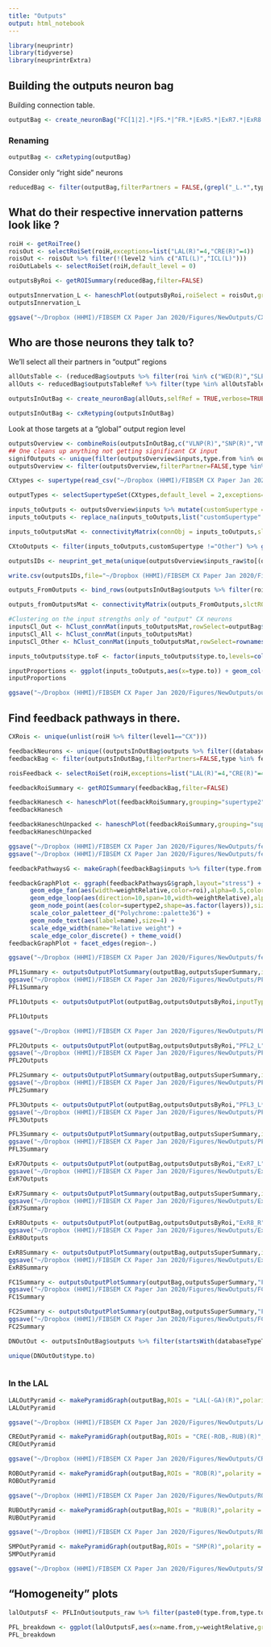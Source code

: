 ```yaml
---
title: "Outputs"
output: html_notebook
---
```


```r
library(neuprintr)
library(tidyverse)
library(neuprintrExtra)
```

## Building the outputs neuron bag
Building connection table.
```r
outputBag <- create_neuronBag("FC[1|2].*|FS.*|^FR.*|ExR5.*|ExR7.*|ExR8.*|PFL.*|PFR_b.*|EL.*|EPG.*|PEG.*|PFG.*",verbose=TRUE)
```

### Renaming
```r
outputBag <- cxRetyping(outputBag)
```
Consider only "right side" neurons
```r
reducedBag <- filter(outputBag,filterPartners = FALSE,(grepl("_L.*",type) & !startsWith(type,"ExR")) | type == "ExR8_R" | type == "ExR7_R" | type == "ExR5_R" | type =="PFGs_R")
```

## What do their respective innervation patterns look like ?
```r
roiH <- getRoiTree()
roisOut <- selectRoiSet(roiH,exceptions=list("LAL(R)"=4,"CRE(R)"=4))
roisOut <- roisOut %>% filter(!(level2 %in% c("ATL(L)","ICL(L)")))
roiOutLabels <- selectRoiSet(roiH,default_level = 0)
```
```r
outputsByRoi <- getROISummary(reducedBag,filter=FALSE)
```


```r
outputsInnervation_L <- haneschPlot(outputsByRoi,roiSelect = roisOut,grouping = "supertype2",roiLabel = roiOutLabels,flip=TRUE,interactive=TRUE)
outputsInnervation_L
```

```r
ggsave("~/Dropbox (HHMI)/FIBSEM CX Paper Jan 2020/Figures/NewOutputs/CXoutputsHaneschL.svg",outputsInnervation_L,width=14,height=8)
```

## Who are those neurons they talk to?
We'll select all their partners in "output" regions

```r
allOutsTable <- (reducedBag$outputs %>% filter(roi %in% c("WED(R)","SLP(R)","SIP(R)","SMP(R)","SPS","IPS","CRE(R)","RUB(R)","ROB(R)","BU(R)","LAL(R)","AB(R)","GNG") & !(databaseType.to %in% reducedBag$names$databaseType)))
allOuts <- reducedBag$outputsTableRef %>% filter(type %in% allOutsTable$type.to)
```


```r
outputsInOutBag <- create_neuronBag(allOuts,selfRef = TRUE,verbose=TRUE)
```

```r
outputsInOutBag <- cxRetyping(outputsInOutBag)
```

Look at those targets at a "global" output region level
```r
outputsOverview <- combineRois(outputsInOutBag,c("VLNP(R)","SNP(R)","VMNP(R)","INP","LX(R)","LX(L)"),"Output regions",singleNeuronThreshold=0.001)
## One cleans up anything not getting significant CX input
signifOutputs <- unique(filter(outputsOverview$inputs,type.from %in% outputBag$names$type)$type.to)
outputsOverview <- filter(outputsOverview,filterPartner=FALSE,type %in% signifOutputs)
```

```r
CXtypes <- supertype(read_csv("~/Dropbox (HHMI)/FIBSEM CX Paper Jan 2020/CX-cell-types3") %>% rename(databaseType=n.type))
```

```r
outputTypes <- selectSupertypeSet(CXtypes,default_level = 2,exceptions=list("PFL1"=1,"PFL2"=1,"PFL3"=1,"FS1"=1,"FS4"=1,"ExR5"=1,"ExR7"=1,"ExR8"=1),exceptionLevelMatch = 1)
```

```r
inputs_toOutputs <- outputsOverview$inputs %>% mutate(customSupertype = outputTypes$type[match(supertype.from1,outputTypes$supertype1)])
inputs_toOutputs <- replace_na(inputs_toOutputs,list("customSupertype" = "Other"))
```

```r
inputs_toOutputsMat <- connectivityMatrix(connObj = inputs_toOutputs,slctROIs = "Output regions",allToAll = FALSE,from = "type.from",to="type.to")
```
```r
CXtoOutputs <- filter(inputs_toOutputs,customSupertype !="Other") %>% group_by(type.to,databaseType.to) %>% summarize(totalCX = sum(weightRelative)) %>% ungroup() %>% filter(!(databaseType.to %in% CXtypes$databaseType)) %>% arrange(desc(totalCX))
```

```r
outputsIDs <- neuprint_get_meta(unique(outputsOverview$inputs_raw$to[(outputsOverview$inputs_raw$type.to %in% CXtoOutputs$type.to)])) %>% filter(statusLabel != "Leaves") %>% mutate(typeF = factor( as.character(outputsOverview$inputs_raw$type.to[match(bodyid,outputsOverview$inputs_raw$to)]),levels=CXtoOutputs$type.to)) %>% arrange(typeF) %>% filter(!grepl("ring.*",name))
```

```r
write.csv(outputsIDs,file="~/Dropbox (HHMI)/FIBSEM CX Paper Jan 2020/Figures/NewOutputs/outputsList.csv")
```


```r
outputs_FromOutputs <- bind_rows(outputsInOutBag$outputs %>% filter(roi=="CX"),outputsOverview$outputs)
```

```r
outputs_fromOutputsMat <- connectivityMatrix(outputs_FromOutputs,slctROI=c("CX","Output regions"),allToAll=FALSE,from = "type.from","type.to",ref="outputs")
```

```r
#Clustering on the input strengths only of "output" CX neurons 
inputsCl_Out <- hClust_connMat(inputs_toOutputsMat,rowSelect=outputBag$names$type)
inputsCl_All <- hClust_connMat(inputs_toOutputsMat)
inputsCl_Other <- hClust_connMat(inputs_toOutputsMat,rowSelect=rownames(inputs_toOutputsMat)[!(rownames(inputs_toOutputsMat) %in% outputBag$names$type)])
```

```r
inputs_toOutputs$type.toF <- factor(inputs_toOutputs$type.to,levels=colnames(inputs_toOutputsMat)[inputsCl_Out$order])
```


```r
inputProportions <- ggplot(inputs_toOutputs,aes(x=type.to)) + geom_col(aes(y=weightRelative,fill=customSupertype),alpha=0.8) + scale_fill_manual(values=typesPalette(outputTypes$type),name="Input types",guide=guide_legend(ncol=2)) + theme_classic()  + theme(axis.text.x = element_text(angle = 90)) + labs(y="Relative weight",x="Output type")
inputProportions
```

```r
ggsave("~/Dropbox (HHMI)/FIBSEM CX Paper Jan 2020/Figures/NewOutputs/outputsInputProportions.svg",inputProportions,width=35,height=8)
```


## Find feedback pathways in there.
```r

CXRois <- unique(unlist(roiH %>% filter(level1=="CX")))
```
```r
feedbackNeurons <- unique((outputsInOutBag$outputs %>% filter((databaseType.to %in% CXtypes$n.type) & (roi %in% CXRois)))$type.from)
feedbackBag <- filter(outputsInOutBag,filterPartners=FALSE,type %in% feedbackNeurons)
```

```r
roisFeedback <- selectRoiSet(roiH,exceptions=list("LAL(R)"=4,"CRE(R)"=4,"EB"=4,"FB"=4))
```


```r
feedbackRoiSummary <- getROISummary(feedbackBag,filter=FALSE)
```

```r
feedbackHanesch <- haneschPlot(feedbackRoiSummary,grouping="supertype2",flip=TRUE,roiSelect=roisOut,roiLabel=roiOutLabels)
feedbackHanesch
```

```r
feedbackHaneschUnpacked <- haneschPlot(feedbackRoiSummary,grouping="supertype2",flip=TRUE,roiSelect=roisFeedback,roiLabel=roiOutLabels)
feedbackHaneschUnpacked
```

```r
ggsave("~/Dropbox (HHMI)/FIBSEM CX Paper Jan 2020/Figures/NewOutputs/feedbacksHanesch.svg",feedbackHanesch,width=12,height=7)
ggsave("~/Dropbox (HHMI)/FIBSEM CX Paper Jan 2020/Figures/NewOutputs/feedbacksHaneschLayers.svg",feedbackHaneschUnpacked,width=14,height=7)
```

```r
feedbackPathwaysG <- makeGraph(feedbackBag$inputs %>% filter(type.from %in% outputBag$names$type),roiSelect = (roisOut %>% filter(level1 != "CX")),roiLabel = roiOutLabels)
```

```r
feedbackGraphPlot <- ggraph(feedbackPathwaysG$graph,layout="stress") + 
      geom_edge_fan(aes(width=weightRelative,color=roi),alpha=0.5,color="grey") + 
      geom_edge_loop(aes(direction=10,span=10,width=weightRelative),alpha=0.5) +
      geom_node_point(aes(color=supertype2,shape=as.factor(layers)),size=8,alpha=0.5) +
      scale_color_paletteer_d("Polychrome::palette36") +
      geom_node_text(aes(label=name),size=4) +
      scale_edge_width(name="Relative weight") +
      scale_edge_color_discrete() + theme_void()
feedbackGraphPlot + facet_edges(region~.)
```

```r
ggsave("~/Dropbox (HHMI)/FIBSEM CX Paper Jan 2020/Figures/NewOutputs/feedbacksGraph.svg",feedbackGraphPlot,width=12)
```




```r
PFL1Summary <- outputsOutputPlotSummary(outputBag,outputsSuperSummary,inputType="PFL1_L*")
ggsave("~/Dropbox (HHMI)/FIBSEM CX Paper Jan 2020/Figures/NewOutputs/PFL1Summary.svg",PFL1Summary)
PFL1Summary
```


```r
PFL1Outputs <- outputsOutputPlot(outputBag,outputsOutputsByRoi,inputType = "PFL1_L*")
```

```r
PFL1Outputs
```


```r
ggsave("~/Dropbox (HHMI)/FIBSEM CX Paper Jan 2020/Figures/NewOutputs/PFL1Outs.svg",PFL1Outputs)
```

```r
PFL2Outputs <- outputsOutputPlot(outputBag,outputsOutputsByRoi,"PFL2_L")
ggsave("~/Dropbox (HHMI)/FIBSEM CX Paper Jan 2020/Figures/NewOutputs/PFL2Outs.svg",PFL2Outputs,height=12)
PFL2Outputs
```
```r
PFL2Summary <- outputsOutputPlotSummary(outputBag,outputsSuperSummary,inputType="PFL2_L")
ggsave("~/Dropbox (HHMI)/FIBSEM CX Paper Jan 2020/Figures/NewOutputs/PFL2Summary.svg",PFL2Summary,height=9)
PFL2Summary
```

```r
PFL3Outputs <- outputsOutputPlot(outputBag,outputsOutputsByRoi,"PFL3_L*")
ggsave("~/Dropbox (HHMI)/FIBSEM CX Paper Jan 2020/Figures/NewOutputs/PFL3Outs.svg",PFL3Outputs,height=15)
PFL3Outputs
```
```r
PFL3Summary <- outputsOutputPlotSummary(outputBag,outputsSuperSummary,inputType="PFL3_L*")
ggsave("~/Dropbox (HHMI)/FIBSEM CX Paper Jan 2020/Figures/NewOutputs/PFL3Summary.svg",PFL3Summary,height=10)
PFL3Summary
```

```r
ExR7Outputs <- outputsOutputPlot(outputBag,outputsOutputsByRoi,"ExR7_L")
ggsave("~/Dropbox (HHMI)/FIBSEM CX Paper Jan 2020/Figures/NewOutputs/ExR7Outs.svg",ExR7Outputs,height=12)
ExR7Outputs
```

```r
ExR7Summary <- outputsOutputPlotSummary(outputBag,outputsSuperSummary,inputType="ExR7_L")
ggsave("~/Dropbox (HHMI)/FIBSEM CX Paper Jan 2020/Figures/NewOutputs/ExR7Summary.svg",ExR7Summary,height=9)
ExR7Summary
```


```r
ExR8Outputs <- outputsOutputPlot(outputBag,outputsOutputsByRoi,"ExR8_R")
ggsave("~/Dropbox (HHMI)/FIBSEM CX Paper Jan 2020/Figures/NewOutputs/ExR8Outs.svg",ExR8Outputs,height=12)
ExR8Outputs
```
```r
ExR8Summary <- outputsOutputPlotSummary(outputBag,outputsSuperSummary,inputType="ExR8_R")
ggsave("~/Dropbox (HHMI)/FIBSEM CX Paper Jan 2020/Figures/NewOutputs/ExR8Summary.svg",ExR8Summary,height=9)
ExR8Summary
```


```r
FC1Summary <- outputsOutputPlotSummary(outputBag,outputsSuperSummary,"FC1",inputCol = "supertypeFrom1")
ggsave("~/Dropbox (HHMI)/FIBSEM CX Paper Jan 2020/Figures/NewOutputs/FC1Summary.svg",FC1Summary,height=10)
FC1Summary
```
```r
FC2Summary <- outputsOutputPlotSummary(outputBag,outputsSuperSummary,"FC2",inputCol = "supertypeFrom1")
ggsave("~/Dropbox (HHMI)/FIBSEM CX Paper Jan 2020/Figures/NewOutputs/FC2Summary.svg",FC2Summary,height=10)
FC2Summary
```

```r
DNOutOut <- outputsInOutBag$outputs %>% filter(startsWith(databaseTypeTo,"DN"))
```

```r
unique(DNOutOut$type.to)
```

```r

```

### In the LAL
```r
LALOutPyramid <- makePyramidGraph(outputBag,ROIs = "LAL(-GA)(R)",polarity = "outputs",plot = TRUE)
LALOutPyramid
```

```r
ggsave("~/Dropbox (HHMI)/FIBSEM CX Paper Jan 2020/Figures/NewOutputs/LALOutPyramid.svg",LALOutPyramid,width=49,height=10)
```

```r
CREOutPyramid <- makePyramidGraph(outputBag,ROIs = "CRE(-ROB,-RUB)(R)",polarity = "outputs",plot = TRUE)
CREOutPyramid
```
```r
ggsave("~/Dropbox (HHMI)/FIBSEM CX Paper Jan 2020/Figures/NewOutputs/CREOutPyramid.svg",CREOutPyramid,width=49,height=10)
```

```r
ROBOutPyramid <- makePyramidGraph(outputBag,ROIs = "ROB(R)",polarity = "outputs",plot = TRUE)
ROBOutPyramid
```
```r
ggsave("~/Dropbox (HHMI)/FIBSEM CX Paper Jan 2020/Figures/NewOutputs/ROBOutPyramid.svg",ROBOutPyramid,width=18,height=10)
```

```r
RUBOutPyramid <- makePyramidGraph(outputBag,ROIs = "RUB(R)",polarity = "outputs",plot = TRUE)
RUBOutPyramid
```
```r
ggsave("~/Dropbox (HHMI)/FIBSEM CX Paper Jan 2020/Figures/NewOutputs/RUBOutPyramid.svg",RUBOutPyramid,width=18,height=10)
```

```r
SMPOutPyramid <- makePyramidGraph(outputBag,ROIs = "SMP(R)",polarity = "outputs",plot = TRUE)
SMPOutPyramid
```

```r
ggsave("~/Dropbox (HHMI)/FIBSEM CX Paper Jan 2020/Figures/NewOutputs/SMPOutPyramid.svg",SMPOutPyramid,width=30,height=10)
```


## "Homogeneity" plots
```r
lalOutputsF <- PFLInOut$outputs_raw %>% filter(paste0(type.from,type.to) %in% paste0(PFLInOut$outputs$type.from,PFLInOut$outputs$type.to) & roi == "LAL(-GA)(R)" & !(grepl("PFL1|PFL2|PFL3",type.to)))
```


```r
PFL_breakdown <- ggplot(lalOutputsF,aes(x=name.from,y=weightRelative,group=to,color=as.factor(to))) + geom_point() + geom_line() + facet_wrap(~databaseTypeFrom+type.to ,drop=TRUE,scales = "free_x") + theme_minimal() + theme(axis.text.x = element_text(angle = 90))+  guides(color="none")+ labs(y="Relative weight in the LAL",x="Input Neuron")
PFL_breakdown
```


